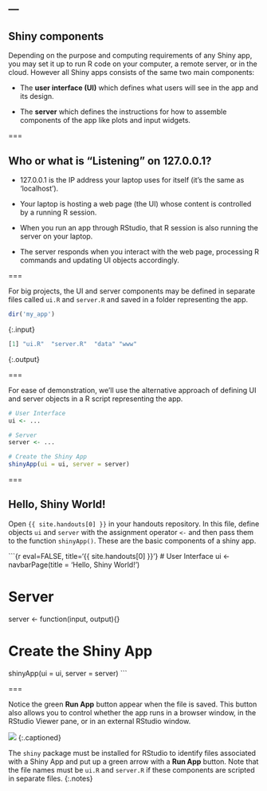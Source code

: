 ---
---

## Shiny components

Depending on the purpose and computing requirements of any Shiny app, you may set it up to run R code on your computer, a remote server, or in the cloud.
However all Shiny apps consists of the same two main components:

- The **user interface (UI)** which defines what users will see in the app and its design.

- The **server** which defines the instructions for how to assemble components of the app like plots and input widgets.

===

## Who or what is "Listening" on 127.0.0.1?

- 127.0.0.1 is the IP address your laptop uses for itself (it's the same as 'localhost').

- Your laptop is hosting a web page (the UI) whose content is controlled by a running R session.

- When you run an app through RStudio, that R session is also running the server on your laptop.

- The server responds when you interact with the web page, processing R commands and updating UI objects accordingly.

===

For big projects, the UI and server components may be defined in separate files called `ui.R` and `server.R` and saved in a folder representing the app.

~~~r
dir('my_app')
~~~
{:.input}

~~~r
[1] "ui.R"  "server.R"  "data" "www"
~~~
{:.output}

===

For ease of demonstration, we'll use the alternative approach of defining UI and server objects in a R script representing the app.

```r
# User Interface
ui <- ... 

# Server
server <- ...

# Create the Shiny App
shinyApp(ui = ui, server = server)
```

===

## Hello, Shiny World!

Open `{{ site.handouts[0] }}` in your handouts repository. In this file, define objects `ui` and `server` with the assignment operator `<-` and then pass them to the function `shinyApp()`. These are the basic components of a shiny app.

```{r eval=FALSE, title='{{ site.handouts[0] }}'}
# User Interface
ui <- navbarPage(title = 'Hello, Shiny World!')

# Server
server <- function(input, output){}

# Create the Shiny App
shinyApp(ui = ui, server = server)
```

===

Notice the green **Run App** button appear when the file is saved. This button also allows you to control whether the app runs in a browser window, in the RStudio Viewer pane, or in an external RStudio window.

![]({{ site.baseurl }}/images/runapp.png)
{:.captioned}

The `shiny` package must be installed for RStudio to identify files associated with a Shiny App and put up a green arrow with a **Run App** button. Note that the file names must be `ui.R` and `server.R` if these components are scripted in separate files.
{:.notes}
